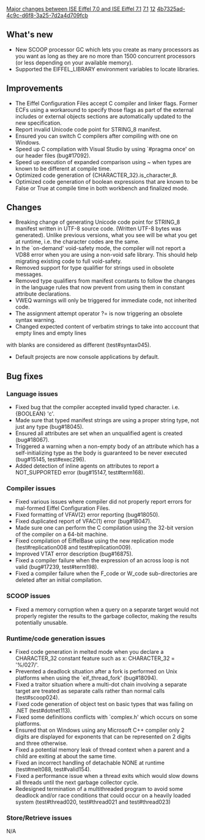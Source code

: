 [[Property:title|Major changes between ISE Eiffel 7.0 and ISE Eiffel 7.1]]
[[Property:link_title|7.1]]
[[Property:weight|12]]
[[Property:uuid|4b7325ad-4c9c-d6f8-3a25-7d2a4d709fcb]]
==What's new==
* New SCOOP processor GC which lets you create as many processors as you want as long as they are no more than 1500 concurrent processors (or less depending on your available memory).
* Supported the EIFFEL_LIBRARY environment variables to locate libraries.

==Improvements==
* The Eiffel Configuration Files accept C compiler and linker flags. Former ECFs using a workaround to specify those flags as part of the external includes or external objects sections are automatically updated to the new specification.
* Report invalid Unicode code point for STRING_8 manifest.
* Ensured you can switch C compilers after compiling with one on Windows.
* Speed up C compilation with Visual Studio by using `#pragma once' on our header files (bug#17092). 
* Speed up execution of expanded comparison using ~ when types are known to be different at compile time.
* Optimized code generation of <e>{CHARACTER_32}.is_character_8</e>.
* Optimized code generation of boolean expressions that are known to be False or True at compile time in both workbench and finalized mode.

==Changes==
* Breaking change of generating Unicode code point for STRING_8 manifest written in UTF-8 source code. (Written UTF-8 bytes was generated). Unlike previous versions, what you see will be what you get at runtime, i.e. the character codes are the same.
* In the `on-demand' void-safety mode, the compiler will not report a VD88 error when you are using a non-void safe library. This should help migrating existing code to full void-safety.
* Removed support for type qualifier for strings used in obsolete messages.
* Removed type qualifiers from manifest constants to follow the changes in the language rules that now prevent from using them in constant attribute declarations.
* VWEQ warnings will only be triggered for immediate code, not inherited code.
* The assignment attempt operator <e>?=</e> is now triggering an obsolete syntax warning.
* Changed expected content of verbatim strings to take into acccount that empty lines and empty lines
with blanks are considered as different (test#syntax045).
* Default projects are now console applications by default.

==Bug fixes==

===Language issues===
* Fixed bug that the compiler accepted invalid typed character. i.e. {BOOLEAN} 'c'.
* Made sure that typed manifest strings are using a proper string type, not just any type (bug#18045).
* Ensured all attributes are set when an unqualified agent is created (bug#18067).
* Triggered a warning when a non-empty body of an attribute which has a self-initializing type as the body is guaranteed to be never executed (bug#15145, test#exec296).
* Added detection of inline agents on attributes to report a NOT_SUPPORTED error (bug#15147, test#term168).

===Compiler issues===
* Fixed various issues where compiler did not properly report errors for mal-formed Eiffel Configuration Files.
* Fixed formatting of VFAV(2) error reporting (bug#18050).
* Fixed duplicated report of VFAC(1) error (bug#18047).
* Made sure one can perform the C compilation using the 32-bit version of the compiler on a 64-bit machine.
* Fixed compilation of EiffelBase using the new replication mode (test#replication008 and test#replication009).
* Improved VTAT error description (bug#16875).
* Fixed a compiler failure when the expression of an <e>across</e> loop is not valid (bug#17239, test#term198).
* Fixed a compiler failure when the F_code or W_code sub-directories are deleted after an initial compilation.

===SCOOP issues===
* Fixed a memory corruption when a query on a separate target would not properly register the results to the garbage collector, making the results potentially unusable.

===Runtime/code generation issues===
* Fixed code generation in melted mode when you declare a CHARACTER_32 constant feature such as <e>x: CHARACTER_32 = '%/027/'</e>.
* Prevented a deadlock situation after a fork is performed on Unix platforms when using the `eif_thread_fork' (bug#18094).
* Fixed a traitor situation where a multi-dot chain involving a separate target are treated as separate calls rather than normal calls (test#scoop024).
* Fixed code generation of object test on basic types that was failing on .NET (test#dotnet113).
* Fixed some definitions conflicts with `complex.h' which occurs on some platforms.
* Ensured that on Windows using any Microsoft C++ compiler only 2 digits are displayed for exponents that can be represented on 2 digits and three otherwise.
* Fixed a potential memory leak of thread context when a parent and a child are exiting at about the same time.
* Fixed an incorrect handling of <e>detachable NONE</e> at runtime (test#melt088, test#valid154).
* Fixed a performance issue when a thread exits which would slow downs all threads until the next garbage collector cycle.
* Redesigned termination of a multithreaded program to avoid some deadlock and/or race conditions that could occur on a heavily loaded system (test#thread020, test#thread021 and test#thread023)

===Store/Retrieve issues===
N/A

